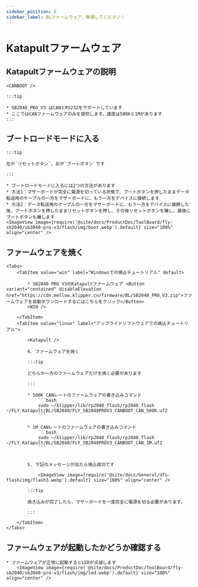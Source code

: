 ```yaml
---
sidebar_position: 6
sidebar_label: BLファームウェア、無視してください！
---
```



# Katapultファームウェア

## Katapultファームウェアの説明

    <CANBOOT />

    :::tip

    * SB2040_PRO_V3 はCANとRS232をサポートしています
    * ここではCANファームウェアのみを提供します。速度は500Kと1Mがあります
    :::

## ブートロードモードに入る

    :::tip

    左が`リセットボタン`、右が`ブートボタン`です

    :::

    * ブートロードモードに入るには2つの方法があります
    * 方法1：マザーボードが完全に電源を切っている状態で、ブートボタンを押したままデータ転送用のケーブルの一方をマザーボードに、もう一方をデバイスに接続します
    * 方法2：データ転送用のケーブルの一方をマザーボードに、もう一方をデバイスに接続した後、ブートボタンを押したままリセットボタンを押し、その後リセットボタンを離し、最後にブートボタンも離します
    <ImageView image={require('@site/docs/ProductDoc/ToolBoard/fly-sb2040/sb2040-pro-v3/flash/img/boot.webp').default} size="100%" align="center" />

## ファームウェアを焼く
    <Tabs>
        <TabItem value="win" label="Windowsでの焼込チュートリアル" default>

            * SB2040 PRO V3のKatapultファームウェア <Button variant="contained" disableElevation href="https://cdn.mellow.klipper.cn/firmware/BL/SB2040_PRO_V3.zip">ファームウェアを自動ダウンロードするにはこちらをクリック</Button>
            <WIN />
            
        </TabItem>
        <TabItem value="linux" label="アップライドソフトウェアでの焼込チュートリアル">
            
            <Katapult />

            4. ファームウェアを焼く

            :::tip

            どちらか一方のファームウェアだけを焼く必要があります

            :::

            * 500K CANレートのファームウェアの書き込みコマンド
                ```bash
                sudo ~/klipper/lib/rp2040_flash/rp2040_flash ~/FLY_Katapult/BL/SB2040/FLY_SB2040PROV3_CANBOOT_CAN_500K.uf2
                ```
                       
            * 1M CANレートのファームウェアの書き込みコマンド
                ```bash
                sudo ~/klipper/lib/rp2040_flash/rp2040_flash ~/FLY_Katapult/BL/SB2040/FLY_SB2040PROV3_CANBOOT_CAN_1M.uf2
                ```


            5. 下記のメッセージが出たら焼込成功です

                <ImageView image={require('@site/docs/General/dfu-flash/img/flash3.webp').default} size="100%" align="center" />

            :::tip

            焼き込みが完了したら、マザーボードを一度完全に電源を切る必要があります。

            :::

        </TabItem>
    </Tabs>

## ファームウェアが起動したかどうか確認する

    * ファームウェアが正常に起動するとLEDが点滅します
        <ImageView image={require('@site/docs/ProductDoc/ToolBoard/fly-sb2040/sb2040-pro-v3/flash/img/led.webp').default} size="100%" align="center" />
